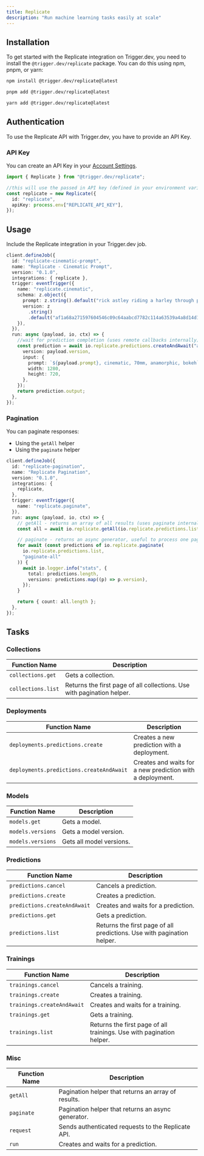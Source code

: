 ```yaml
---
title: Replicate
description: "Run machine learning tasks easily at scale"
---
```


<Snippet file="integration-getting-started.mdx" />

## Installation

To get started with the Replicate integration on Trigger.dev, you need to install the `@trigger.dev/replicate` package.
You can do this using npm, pnpm, or yarn:

<CodeGroup>

```bash npm
npm install @trigger.dev/replicate@latest
```

```bash pnpm
pnpm add @trigger.dev/replicate@latest
```

```bash yarn
yarn add @trigger.dev/replicate@latest
```

</CodeGroup>

## Authentication

To use the Replicate API with Trigger.dev, you have to provide an API Key.

### API Key

You can create an API Key in your [Account Settings](https://replicate.com/account/api-tokens).

```ts
import { Replicate } from "@trigger.dev/replicate";

//this will use the passed in API key (defined in your environment variables)
const replicate = new Replicate({
  id: "replicate",
  apiKey: process.env["REPLICATE_API_KEY"],
});
```

## Usage

Include the Replicate integration in your Trigger.dev job.

```ts
client.defineJob({
  id: "replicate-cinematic-prompt",
  name: "Replicate - Cinematic Prompt",
  version: "0.1.0",
  integrations: { replicate },
  trigger: eventTrigger({
    name: "replicate.cinematic",
    schema: z.object({
      prompt: z.string().default("rick astley riding a harley through post-apocalyptic miami"),
      version: z
        .string()
        .default("af1a68a271597604546c09c64aabcd7782c114a63539a4a8d14d1eeda5630c33"),
    }),
  }),
  run: async (payload, io, ctx) => {
    //wait for prediction completion (uses remote callbacks internally)
    const prediction = await io.replicate.predictions.createAndAwait("await-prediction", {
      version: payload.version,
      input: {
        prompt: `${payload.prompt}, cinematic, 70mm, anamorphic, bokeh`,
        width: 1280,
        height: 720,
      },
    });
    return prediction.output;
  },
});
```

### Pagination

You can paginate responses:

- Using the `getAll` helper
- Using the `paginate` helper

```ts
client.defineJob({
  id: "replicate-pagination",
  name: "Replicate Pagination",
  version: "0.1.0",
  integrations: {
    replicate,
  },
  trigger: eventTrigger({
    name: "replicate.paginate",
  }),
  run: async (payload, io, ctx) => {
    // getAll - returns an array of all results (uses paginate internally)
    const all = await io.replicate.getAll(io.replicate.predictions.list, "get-all");

    // paginate - returns an async generator, useful to process one page at a time
    for await (const predictions of io.replicate.paginate(
      io.replicate.predictions.list,
      "paginate-all"
    )) {
      await io.logger.info("stats", {
        total: predictions.length,
        versions: predictions.map((p) => p.version),
      });
    }

    return { count: all.length };
  },
});
```

## Tasks

### Collections

| Function Name      | Description                                                            |
| ------------------ | ---------------------------------------------------------------------- |
| `collections.get`  | Gets a collection.                                                     |
| `collections.list` | Returns the first page of all collections. Use with pagination helper. |

### Deployments

| Function Name                            | Description                                               |
| ---------------------------------------- | --------------------------------------------------------- |
| `deployments.predictions.create`         | Creates a new prediction with a deployment.               |
| `deployments.predictions.createAndAwait` | Creates and waits for a new prediction with a deployment. |

### Models

| Function Name     | Description              |
| ----------------- | ------------------------ |
| `models.get`      | Gets a model.            |
| `models.versions` | Gets a model version.    |
| `models.versions` | Gets all model versions. |

### Predictions

| Function Name                | Description                                                            |
| ---------------------------- | ---------------------------------------------------------------------- |
| `predictions.cancel`         | Cancels a prediction.                                                  |
| `predictions.create`         | Creates a prediction.                                                  |
| `predictions.createAndAwait` | Creates and waits for a prediction.                                    |
| `predictions.get`            | Gets a prediction.                                                     |
| `predictions.list`           | Returns the first page of all predictions. Use with pagination helper. |

### Trainings

| Function Name              | Description                                                          |
| -------------------------- | -------------------------------------------------------------------- |
| `trainings.cancel`         | Cancels a training.                                                  |
| `trainings.create`         | Creates a training.                                                  |
| `trainings.createAndAwait` | Creates and waits for a training.                                    |
| `trainings.get`            | Gets a training.                                                     |
| `trainings.list`           | Returns the first page of all trainings. Use with pagination helper. |

### Misc

| Function Name | Description                                         |
| ------------- | --------------------------------------------------- |
| `getAll`      | Pagination helper that returns an array of results. |
| `paginate`    | Pagination helper that returns an async generator.  |
| `request`     | Sends authenticated requests to the Replicate API.  |
| `run`         | Creates and waits for a prediction.                 |
